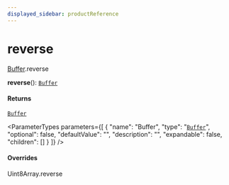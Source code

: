 ```yaml
---
displayed_sidebar: productReference
---
```



# reverse

[Buffer](../../interfaces/Buffer.mdx).reverse

**reverse**(): [`Buffer`](../../variables/Buffer-1.mdx)

#### Returns

[`Buffer`](../../variables/Buffer-1.mdx)

<ParameterTypes parameters={[
  {
    "name": "Buffer",
    "type": "[`Buffer`](../../variables/Buffer-1.mdx)",
    "optional": false,
    "defaultValue": "",
    "description": "",
    "expandable": false,
    "children": []
  }
]} />

#### Overrides

Uint8Array.reverse
